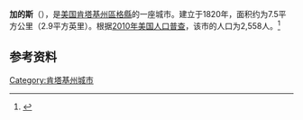 {{Infobox settlement
|name = 加的斯
|native_name = Cadiz
|image_flag = 
|image_seal = 
|image_skyline = 
|image_map = KYMap-doton-Cadiz.PNG
|map_caption = 在肯塔基州的位置
|subdivision_type = 國家
|subdivision_name = {{USA}}
|leader_title = 
|leader_name = 
|subdivision_type1 = [[美國行政區劃|州]]
|subdivision_name1 = [[肯塔基州|肯塔基州]]
|subdivision_type2 = [[肯塔基州行政区划|县]]
|subdivision_name2 = [[區格縣_(肯塔基州)|區格縣]]
|established_title = 正式立市
|established_date  = 1820年
|area_total_km2 = 7.5
|population_as_of = 2010年
|population_total = 2,558
|population_density_km2 = auto
|timezone = 
|utc_offset = 
|timezone_DST = 
|utc_offset_DST = 
}}

'''加的斯'''（{{lang-en|'''Cadiz'''}}），是[[美国|美国]][[肯塔基州|肯塔基州]][[區格縣_(肯塔基州)|區格縣]]的一座城市。建立于1820年，面积约为7.5平方公里（2.9平方英里）。根据[[2010年美国人口普查|2010年美国人口普查]]，该市的人口为2,558人。<ref name=census>{{cite web |url = http://www.census.gov/prod/www/abs/decennial/ |title = Census of Population and Housing |publisher = U.S. Census Bureau |accessdate = 2011-11-18 |archive-url = https://web.archive.org/web/20060208103743/http://www.census.gov/prod/www/abs/decennial/ |archive-date = 2006-02-08 |dead-url = yes }}</ref>

== 参考资料 ==
{{reflist}}

[[Category:肯塔基州城市|Category:肯塔基州城市]]

{{Kentucky-stub}}